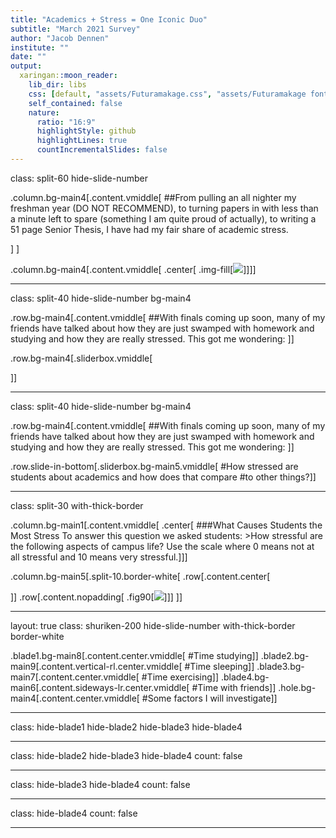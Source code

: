 ```yaml
---
title: "Academics + Stress = One Iconic Duo"
subtitle: "March 2021 Survey"
author: "Jacob Dennen"
institute: ""
date: ""
output:
  xaringan::moon_reader:
    lib_dir: libs
    css: [default, "assets/Futuramakage.css", "assets/Futuramakage fonts.css", "assets/ninjutsu.css" , "assets/ninpo.css"]
    self_contained: false
    nature:
      ratio: "16:9"
      highlightStyle: github
      highlightLines: true
      countIncrementalSlides: false
---
```


class: split-60  hide-slide-number

.column.bg-main4[.content.vmiddle[
##From pulling an all nighter my freshman year (DO NOT RECOMMEND), to turning papers in with less than a minute left to spare (something I am quite proud of actually), to writing a 51 page Senior Thesis, I have had my fair share of academic stress.

]
]

.column.bg-main4[.content.vmiddle[
.center[
.img-fill[![](images/kid-stressed.jpg)]
]
]]

---

class: split-40 hide-slide-number bg-main4

.row.bg-main4[.content.vmiddle[
##With finals coming up soon, many of my friends have talked about how they are just swamped with homework and studying and how they are really stressed. This got me wondering: 
]]

.row.bg-main4[.sliderbox.vmiddle[

]]

---

class: split-40 hide-slide-number bg-main4

.row.bg-main4[.content.vmiddle[
##With finals coming up soon, many of my friends have talked about how they are just swamped with homework and studying and how they are really stressed. This got me wondering: 
]]

.row.slide-in-bottom[.sliderbox.bg-main5.vmiddle[
#How stressed are students about academics and how does that compare 
#to other things?
]]

---

class: split-30 with-thick-border

.column.bg-main1[.content.vmiddle[
.center[
###What Causes Students the Most Stress
To answer this question we asked students:
>How stressful are the following aspects of campus life? Use the scale where 0 means not at all stressful and 10 means very stressful.
]
]]


.column.bg-main5[.split-10.border-white[
.row[.content.center[

]]
.row[.content.nopadding[
.fig90[![](images/figure1.png)]
]]
]]

---

layout: true
class: shuriken-200 hide-slide-number with-thick-border border-white

.blade1.bg-main8[.content.center.vmiddle[
#Time studying
]]
.blade2.bg-main9[.content.vertical-rl.center.vmiddle[
#Time sleeping
]]
.blade3.bg-main7[.content.center.vmiddle[
#Time exercising
]]
.blade4.bg-main6[.content.sideways-lr.center.vmiddle[
#Time with friends
]]
.hole.bg-main4[.content.center.vmiddle[
#Some factors I will investigate
]]

---


class: hide-blade1 hide-blade2 hide-blade3 hide-blade4 

---

class: hide-blade2 hide-blade3 hide-blade4 
count: false

---

class: hide-blade3 hide-blade4 
count: false

---

class: hide-blade4 
count: false

---






